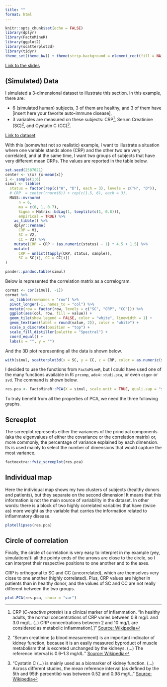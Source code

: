 ```yaml
---
title: ""
format: html
---
```


```r
knitr::opts_chunk$set(echo = FALSE)
library(dplyr)
library(FactoMineR)
library(ggplot2)
library(scatterplot3d)
library(tidyr)
theme_set(theme_bw() + theme(strip.background = element_rect(fill = NA)))
```

[Link to the slides](../material/pca.pdf)

## (Simulated) Data

I simulated a 3-dimensional dataset to illustrate this section.
In this example, there are:

  * 6 (simulated human) subjects, 3 of them are healthy, and 3 of them have [insert here your favorite auto-immune disease],
  * 3 variables are measured on these subjects: CRP[^1], Serum Creatinine (SC)[^2], and Cystatin C (CC)[^3]. 

[^1]: CRP (*C-reactive protein*) is a clinical marker of inflammation. "In healthy adults, the normal concentrations of CRP varies between 0.8 mg/L and 3.0 mg/L. (..) CRP concentrations between 2 and 10 mg/L are considered as metabolic inflammation[.]" [Source: Wikipedia](https://en.wikipedia.org/wiki/C-reactive_protein)

[^2]: "Serum creatinine (a blood measurement) is an important indicator of kidney function, because it is an easily measured byproduct of muscle metabolism that is excreted unchanged by the kidneys. (...) The reference interval is 0.6–1.3 mg/dL." [Source: Wikipedia](https://en.wikipedia.org/wiki/Creatinine)

[^3]: "Cystatin C (...) is mainly used as a biomarker of kidney function. (...) Across different studies, the mean reference interval (as defined by the 5th and 95th percentile) was between 0.52 and 0.98 mg/L." [Source: Wikipedia](https://en.wikipedia.org/wiki/Cystatin_C)

[Link to dataset](../material/simulated_data.xlsx)

With this (somewhat not so realistic) example, I want to illustrate a situation where one variable stands alone (CRP) and the other two are very correlated, and at the same time, I want two groups of subjects that have very different mean CRPs. The values are reported in the table below.

```r
set.seed(2587021)
center <- \(x) {x-mean(x)}
i <- sample(1:6)
simul <- tibble(
  status = factor(rep(c("H", "D"), each = 3), levels = c("H", "D")),
  # CRP  = center(rnorm(6)) + rep(c(1.5, 6), each = 3),
  MASS::mvrnorm(
      n = 6,
      mu = c(0, 1, 0.7),
      Sigma = Matrix::bdiag(1, toeplitz(c(1, 0.8))), 
      empirical = TRUE) %>% 
    as_tibble() %>%
    dplyr::rename(
      CRP = V1,
      SC = V2,
      CC = V3) %>%
    mutate(CRP = CRP + (as.numeric(status) - 1) * 4.5 + 1.5) %>%
    mutate(
      CRP = unlist(tapply(CRP, status, sample)),
      SC = SC[i], CC = CC[i]) 
)

pander::pandoc.table(simul)
```

Below is represented the correlation matrix as a correlogram.

```r
cormat <- cor(simul[, -1])
cormat %>% 
  as_tibble(rownames = "row") %>% 
  pivot_longer(-1, names_to = "col") %>%
  mutate(row = factor(row, levels = c("SC", "CRP", "CC"))) %>%
  ggplot(aes(col, row, fill = value)) +
  geom_tile(show.legend = FALSE, color = "white", linewidth = 1) + 
  geom_text(aes(label = round(value, 2)), color = "white") +
  scale_x_discrete(position = "top") +
  scale_fill_distiller(palette = "Spectral") +
  coord_equal() + 
  labs(x = "", y = "")

```

And the 3D plot representing all the data is shown below.

```r
with(simul, scatterplot3d(x = SC, y = CC, z = CRP, color = as.numeric(status), pch = 16, cex.symbols = 2, type="h"))
```

I decided to use the functions from `FactoMineR`, but I could have used one of the many functions available in R: `prcomp`, `ade4::dudi.pca`, or even `eigen` or `svd`. The command is shown below.

```r
res.pca <- FactoMineR::PCA(X = simul, scale.unit = TRUE, quali.sup = "status", graph = FALSE)
```

To truly benefit from all the properties of PCA, we need the three following graphs. 

## Screeplot

The screeplot represents either the variances of the principal components (aka the eigenvalues of either the covariance or the correlation matrix) or, more commonly, the percentage of variance explained by each dimension. Its is used mainly to select the number of dimensions that would capture the most variance.

```r
factoextra::fviz_screeplot(res.pca)
```

## Individual map

Here the individual map shows my two clusters of subjects (healthy donors and patients), but they separate on the second dimension! It means that this information is not the main source of variability in the dataset. In other words: there is a block of two highly correlated variables that have (twice as) more weight as the variable that carries the information related to inflammatory disease.

```r
plotellipses(res.pca)
```

## Circle of correlation

Finally, the circle of correlation is very easy to interpret in my example (yey, simulations!): all the pointy ends of the arrows are close to the circle, so I can interpret their respective positions to one another and to the axes.

CRP is orthogonal to SC and CC (uncorrelated), which are themselves very close to one another (highly correlated). Plus, CRP values are higher in patients than in healthy donor, and the values of SC and CC are not really different between the two groups.


```r
plot.PCA(res.pca, choix = "var")
```





